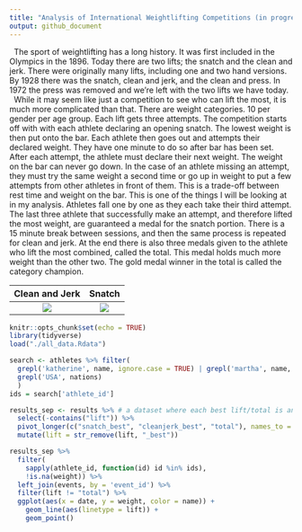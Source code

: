 ```yaml
---
title: "Analysis of International Weightlifting Competitions (in progress)"
output: github_document
---
```

|   The sport of weightlifting has a long history. It was first included in the Olympics in the 1896. Today there are two lifts; the snatch and the clean and jerk. There were originally many lifts, including one and two hand versions. By 1928 there was the snatch, clean and jerk, and the clean and press. In 1972 the press was removed and we're left with the two lifts we have today.  
|   While it may seem like just a competition to see who can lift the most, it is much more complicated than that. There are weight categories. 10 per gender per age group. Each lift gets three attempts. The competition starts off with with each athlete declaring an opening snatch. The lowest weight is then put onto the bar. Each athlete then goes out and attempts their declared weight. They have one minute to do so after bar has been set. After each attempt, the athlete must declare their next weight. The weight on the bar can never go down. In the case of an athlete missing an attempt, they must try the same weight a second time or go up in weight to put a few attempts from other athletes in front of them. This is a trade-off between rest time and weight on the bar. This is one of the things I will be looking at in my analysis. Athletes fall one by one as they each take their third attempt. The last three athlete that successfully make an attempt, and therefore lifted the most weight, are guaranteed a medal for the snatch portion. There is a 15 minute break between sessions, and then the same process is repeated for clean and jerk. At the end there is also three medals given to the athlete who lift the most combined, called the total. This medal holds much more weight than the other two. The gold medal winner in the total is called the category champion.

Clean and Jerk            |  Snatch
:-------------------------:|:-------------------------:
![](./images/ilya.gif)  |  ![](./images/liu.gif)

```r
knitr::opts_chunk$set(echo = TRUE)
library(tidyverse)
load("./all_data.Rdata")
```

```r
search <- athletes %>% filter(
  grepl('katherine', name, ignore.case = TRUE) | grepl('martha', name, ignore.case = TRUE),
  grepl('USA', nations)
  )
ids = search['athlete_id']

results_sep <- results %>% # a dataset where each best lift/total is another line
  select(-contains("lift")) %>% 
  pivot_longer(c("snatch_best", "cleanjerk_best", "total"), names_to = "lift", values_to = "weight") %>% 
  mutate(lift = str_remove(lift, "_best"))

results_sep %>% 
  filter(
    sapply(athlete_id, function(id) id %in% ids),
    !is.na(weight)) %>% 
  left_join(events, by = 'event_id') %>% 
  filter(lift != "total") %>% 
  ggplot(aes(x = date, y = weight, color = name)) +
    geom_line(aes(linetype = lift)) +
    geom_point()
    
```

